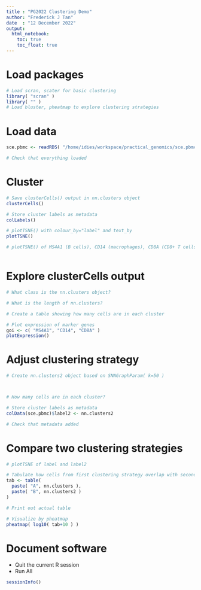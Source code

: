 ```yaml
---
title : "PG2022 Clustering Demo"
author: "Frederick J Tan"
date  : "12 December 2022"
output: 
  html_notebook:
    toc: true
    toc_float: true
---
```


# Load packages

```r
# Load scran, scater for basic clustering
library( "scran" )
library( "" )
# Load bluster, pheatmap to explore clustering strategies


```

# Load data

```r
sce.pbmc <- readRDS( "/home/idies/workspace/practical_genomics/sce.pbmc.rds" )
```

```r
# Check that everything loaded

```

# Cluster

```r
# Save clusterCells() output in nn.clusters object
clusterCells()
```

```r
# Store cluster labels as metadata
colLabels()
```

```r
# plotTSNE() with colour_by="label" and text_by
plotTSNE()
```

```r
# plotTSNE() of MS4A1 (B cells), CD14 (macrophages), CD8A (CD8+ T cells)



```

# Explore clusterCells output

```r
# What class is the nn.clusters object?

```

```r
# What is the length of nn.clusters?

```

```r
# Create a table showing how many cells are in each cluster

```

```r
# Plot expression of marker genes
goi <- c( "MS4A1", "CD14", "CD8A" )
plotExpression()
```

# Adjust clustering strategy

```r
# Create nn.clusters2 object based on SNNGraphParam( k=50 )




```

```r
# How many cells are in each cluster?

```

```r
# Store cluster labels as metadata
colData(sce.pbmc)$label2 <- nn.clusters2
```

```r
# Check that metadata added

```

# Compare two clustering strategies

```r
# plotTSNE of label and label2


```

```r
# Tabulate how cells from first clustering strategy overlap with second
tab <- table(
  paste( "A", nn.clusters ),
  paste( "B", nn.clusters2 )
)
```

```r
# Print out actual table

```

```r
# Visualize by pheatmap
pheatmap( log10( tab+10 ) )
```

# Document software

- Quit the current R session
- Run All

```r
sessionInfo()
```

